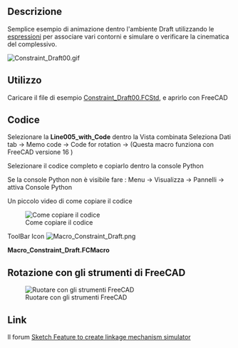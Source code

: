 <languages/>
{{Macro/it
|Name=Constraint Draft
|Icon=Macro_Constraint_Draft.png
|Translate=Constraint Draft
|Description=Crea una simulazione utilizando le [[Expressions/it|espressioni]] per legare gli oggetti (Questa macro funziona con FreeCAD versione 16).
|Author=Mario52
|Version=1.0
|Date=2017-04-19
|FCVersion=0.16
|Download=Il file esempio [http://forum.freecadweb.org/download/file.php?id=36559 Constraint_Draft00.FCStd]<br />[https://www.freecadweb.org/wiki/images/d/d8/Macro_Constraint_Draft.png Icona]
}}

==Descrizione==

Semplice esempio di animazione dentro l'ambiente Draft utilizzando le [[Expressions/it|espressioni]] per associare vari contorni e simulare o verificare la cinematica del complessivo.

[[File:Constraint Draft00.gif]]
{{Caption|Animazione utilizzando il vincolo espressioni}}

==Utilizzo==

Caricare il file di esempio [http://forum.freecadweb.org/download/file.php?id=36559 Constraint_Draft00.FCStd], e aprirlo con FreeCAD

==Codice==

Selezionare la '''Line005_with_Code''' dentro la Vista combinata Seleziona Dati tab → Memo code → Code for rotation → {{KEY| ... }} (Questa macro funziona con FreeCAD versione 16 )

Selezionare il codice completo e copiarlo dentro la console Python 

Se la console Python non è visibile fare : Menu → Visualizza → Pannelli → attiva Console Python

Un piccolo video di come copiare il codice

[[File:Constraint_Draft_Code01.gif|Come copiare il codice]]

ToolBar Icon [[Image:Macro_Constraint_Draft.png]]

'''Macro_Constraint_Draft.FCMacro'''

{{MacroCode|code=

# Copy and pate this snippet in the FreeCAD console Python 
# mario52 19/04/2017

import FreeCADGui
import FreeCAD

#FreeCAD.Console.PrintMessage(str(FreeCAD.Version()) + "\n")
if int(FreeCAD.Version()[1]) == 16:    # Version de FreeCAD
    try:
        for i in range(0,360,5):
            App.getDocument("Constraint_Draft00").Circle.Placement=App.Placement(App.Vector(0,0,0), App.Rotation(i,0,0), App.Vector(0,0,0))
            FreeCADGui.updateGui()
            FreeCAD.ActiveDocument.recompute()
    except Exception:
        FreeCAD.Console.PrintMessage("You must download the Constraint_Draft00.FCStd file for run this macro" + "\n")
        import webbrowser 
        webbrowser.open("http://forum.freecadweb.org/download/file.php?id=36559")

else:
    FreeCAD.Console.PrintError("This macro run with the FreeCAD.Version 16 " + "\n")

}}


==Rotazione con gli strumenti di FreeCAD==

[[File:Constraint Draft01.gif|Ruotare con gli strumenti FreeCAD]]

==Link==

Il forum [https://www.forum.freecadweb.org/viewtopic.php?f=22&t=21778&sid=28247565010ecdef0aa4f5c69e58f672 Sketch Feature to create linkage mechanism simulator]